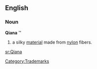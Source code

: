 ==English==

===Noun===
'''Qiana''' &trade;

# a silky [[material]] made from [[nylon]] fibers.

[[Category:Trademarks]]
[[sr:Qiana]]